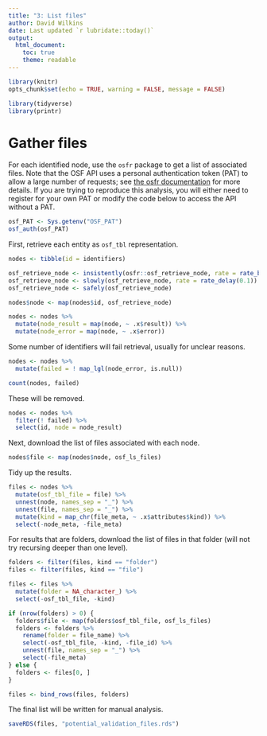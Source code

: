 ```yaml
---
title: "3: List files"
author: David Wilkins
date: Last updated `r lubridate::today()`
output:
  html_document:
    toc: true
    theme: readable
---
```


```r
library(knitr)
opts_chunk$set(echo = TRUE, warning = FALSE, message = FALSE)
```

```r
library(tidyverse)
library(printr)
```


# Gather files

For each identified node, use the `osfr` package to get a list of associated files. Note that the OSF API uses a personal authentication token (PAT) to allow a large number of requests; see [the osfr documentation](https://cran.r-project.org/web/packages/osfr/vignettes/auth.html) for more details. If you are trying to reproduce this analysis, you will either need to register for your own PAT or modify the code below to access the API without a PAT.

```r
osf_PAT <- Sys.getenv("OSF_PAT")
osf_auth(osf_PAT)
```

First, retrieve each entity as `osf_tbl` representation.

```r
nodes <- tibble(id = identifiers)

osf_retrieve_node <- insistently(osfr::osf_retrieve_node, rate = rate_backoff())
osf_retrieve_node <- slowly(osf_retrieve_node, rate = rate_delay(0.1))
osf_retrieve_node <- safely(osf_retrieve_node)

nodes$node <- map(nodes$id, osf_retrieve_node)

nodes <- nodes %>%
  mutate(node_result = map(node, ~ .x$result)) %>%
  mutate(node_error = map(node, ~ .x$error))
```

Some number of identifiers will fail retrieval, usually for unclear reasons.

```r
nodes <- nodes %>%
  mutate(failed = ! map_lgl(node_error, is.null))

count(nodes, failed)
```

These will be removed.

```r
nodes <- nodes %>%
  filter(! failed) %>%
  select(id, node = node_result)
```

Next, download the list of files associated with each node.

```r
nodes$file <- map(nodes$node, osf_ls_files)
```

Tidy up the results.

```r
files <- nodes %>%
  mutate(osf_tbl_file = file) %>%
  unnest(node, names_sep = "_") %>%
  unnest(file, names_sep = "_") %>%
  mutate(kind = map_chr(file_meta, ~ .x$attributes$kind)) %>%
  select(-node_meta, -file_meta)
```

For results that are folders, download the list of files in that folder (will not try recursing deeper than one level).

```r
folders <- filter(files, kind == "folder")
files <- filter(files, kind == "file")

files <- files %>%
  mutate(folder = NA_character_) %>%
  select(-osf_tbl_file, -kind)

if (nrow(folders) > 0) {
  folders$file <- map(folders$osf_tbl_file, osf_ls_files)
  folders <- folders %>%
    rename(folder = file_name) %>%
    select(-osf_tbl_file, -kind, -file_id) %>%
    unnest(file, names_sep = "_") %>%
    select(-file_meta)
} else {
  folders <- files[0, ]
}

files <- bind_rows(files, folders)
```

The final list will be written for manual analysis.

```r
saveRDS(files, "potential_validation_files.rds")
```
